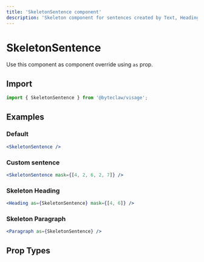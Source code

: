 ```yaml
---
title: 'SkeletonSentence component'
description: 'Skeleton component for sentences created by Text, Heading or Paragraph components'
---
```


# SkeletonSentence

Use this component as component override using `as` prop.

## Import

```js transpile=false
import { SkeletonSentence } from '@byteclaw/visage';
```

## Examples

### Default

```jsx live
<SkeletonSentence />
```

### Custom sentence

```jsx live
<SkeletonSentence mask={[4, 2, 6, 2, 7]} />
```

### Skeleton Heading

```jsx live
<Heading as={SkeletonSentence} mask={[4, 6]} />
```

### Skeleton Paragraph

```jsx live
<Paragraph as={SkeletonSentence} />
```

## Prop Types

<PropTypes component="SkeletonSentence" />

